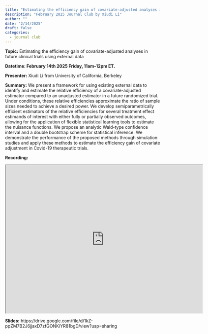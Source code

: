 ```yaml
---
title: "Estimating the efficiency gain of covariate-adjusted analyses in future clinical trials using external data"
description: "February 2025 Journal Club by Xiudi Li"
author: ""
date: "2/14/2025"
draft: false
categories:
  - journal club
---
```


**Topic:** Estimating the efficiency gain of covariate-adjusted analyses in future clinical trials using external data

**Datetime: February 14th 2025 Friday, 11am-12pm ET.**

**Presenter:** Xiudi Li from University of California, Berkeley

**Summary:** We present a framework for using existing external data to identify and estimate the relative efficiency of a covariate-adjusted estimator compared to an unadjusted estimator in a future randomized trial. Under conditions, these relative efficiencies approximate the ratio of sample sizes needed to achieve a desired power. We develop semiparametrically efficient estimators of the relative efficiencies for several treatment effect estimands of interest with either fully or partially observed outcomes, allowing for the application of flexible statistical learning tools to estimate the nuisance functions. We propose an analytic Wald-type confidence interval and a double bootstrap scheme for statistical inference. We demonstrate the performance of the proposed methods through simulation studies and apply these methods to estimate the efficiency gain of covariate adjustment in Covid-19 therapeutic trials.

**Recording:** 
```{=html}
<iframe src="https://drive.google.com/file/d/1F9j72I2qH76gp4K6B6xpFPese24nN0QE/preview" width="640" height="480" allowfullscreen="true" allow="autoplay"></iframe>
```

**Slides:** https://drive.google.com/file/d/1kZ-ppZM7B2J6jjaxD7zfGONKiYR81bgD/view?usp=sharing

```{=html}
<script src="https://giscus.app/client.js"
        data-repo="carswg/carswg.github.io"
        data-repo-id="R_kgDOLX8xOg"
        data-category="General"
        data-category-id="DIC_kwDOLX8xOs4CeZQB"
        data-mapping="title"
        data-strict="1"
        data-reactions-enabled="1"
        data-emit-metadata="0"
        data-input-position="bottom"
        data-theme="light_high_contrast"
        data-lang="en"
        crossorigin="anonymous"
        async>
</script>
```
